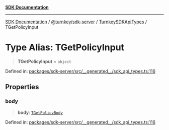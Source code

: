 [**SDK Documentation**](../../../../../README.mdx)

***

[SDK Documentation](../../../../../packages.mdx) / [@turnkey/sdk-server](../../../README.mdx) / [TurnkeySDKApiTypes](../README.mdx) / TGetPolicyInput

# Type Alias: TGetPolicyInput

> **TGetPolicyInput** = `object`

Defined in: [packages/sdk-server/src/\_\_generated\_\_/sdk\_api\_types.ts:116](https://github.com/tkhq/sdk/blob/e1b1a69bdd608320aaf03cc2dbbf68dc0c52b28d/packages/sdk-server/src/__generated__/sdk_api_types.ts#L116)

## Properties

### body

> **body**: [`TGetPolicyBody`](TGetPolicyBody.mdx)

Defined in: [packages/sdk-server/src/\_\_generated\_\_/sdk\_api\_types.ts:116](https://github.com/tkhq/sdk/blob/e1b1a69bdd608320aaf03cc2dbbf68dc0c52b28d/packages/sdk-server/src/__generated__/sdk_api_types.ts#L116)
